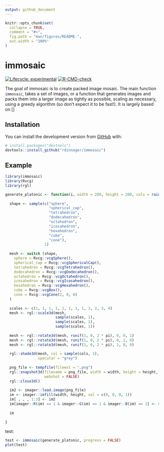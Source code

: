 ```yaml
---
output: github_document
---
```


<!-- README.md is generated from README.Rmd. Please edit that file -->

```r
knitr::opts_chunk$set(
  collapse = TRUE,
  comment = "#>",
  fig.path = "man/figures/README-",
  out.width = "100%"
)
```

# immosaic

<!-- badges: start -->
[![Lifecycle: experimental](https://img.shields.io/badge/lifecycle-experimental-orange.svg)](https://lifecycle.r-lib.org/articles/stages.html#experimental)
[![R-CMD-check](https://github.com/rdinnager/immosaic/workflows/R-CMD-check/badge.svg)](https://github.com/rdinnager/immosaic/actions)
<!-- badges: end -->

The goal of immosaic is to create packed image mosaic. The main function `immosaic`, takes a set of images, or a function that generates images and packs them into a larger image as tightly as possible, scaling as necessary, using a greedy algorithm (so don't expect it to be fast!). It is largely based on []

## Installation

You can install the development version from [GitHub](https://github.com/) with:

``` r
# install.packages("devtools")
devtools::install_github("rdinnager/immosaic")
```
## Example

```r
library(immosaic)
library(Rvcg)
library(rgl)
```

```r

generate_platonic <- function(i, width = 200, height = 200, cols = rainbow(100)) {
  
  shape <- sample(c("sphere",
                    "spherical_cap",
                    "tetrahedron",
                    "dodecahedron",
                    "octahedron",
                    "icosahedron",
                    "hexahedron",
                    "cube",
                    "cone"),
                  1)
  
  mesh <- switch (shape,
    sphere = Rvcg::vcgSphere(),
    spherical_cap = Rvcg::vcgSphericalCap(),
    tetrahedron = Rvcg::vcgTetrahedron(),
    dodecahedron = Rvcg::vcgDodecahedron(),
    octahedron = Rvcg::vcgOctahedron(),
    icosahedron = Rvcg::vcgIcosahedron(),
    hexahedron = Rvcg::vcgHexahedron(),
    cube = Rvcg::vcgBox(),
    cone = Rvcg::vcgCone(2, 0, 6)
  )
  
  scales <- c(1, 1, 1, 1, 1, 1, 1, 1, 2, 2, 3, 4)
  mesh <- rgl::scale3d(mesh, 
                       sample(scales, 1),
                       sample(scales, 1),
                       sample(scales, 1))
  
  mesh <- rgl::rotate3d(mesh, runif(1, 0, 2 * pi), 0, 0, 1)
  mesh <- rgl::rotate3d(mesh, runif(1, 0, 2 * pi), 0, 1, 0)
  mesh <- rgl::rotate3d(mesh, runif(1, 0, 2 * pi), 1, 0, 0)
  
  rgl::shade3d(mesh, col = sample(cols, 1),
               specular = "grey")
  
  png_file <- tempfile(fileext = ".png")
  rgl::snapshot3d(filename = png_file, width = width, height = height,
                  webshot = FALSE)
  rgl::close3d()
  
  im2 <- imager::load.image(png_file)
  im <- imager::imfill(width, height, val = c(0, 0, 0, 1))
  im[ , , , 1:3] <- im2 
  im[imager::R(im) == 1 & imager::G(im) == 1 & imager::B(im) == 1] <- 0
  
  im  
 
}

```

test:

```r
test <- immosaic(generate_platonic, progress = FALSE)
plot(test)
```
